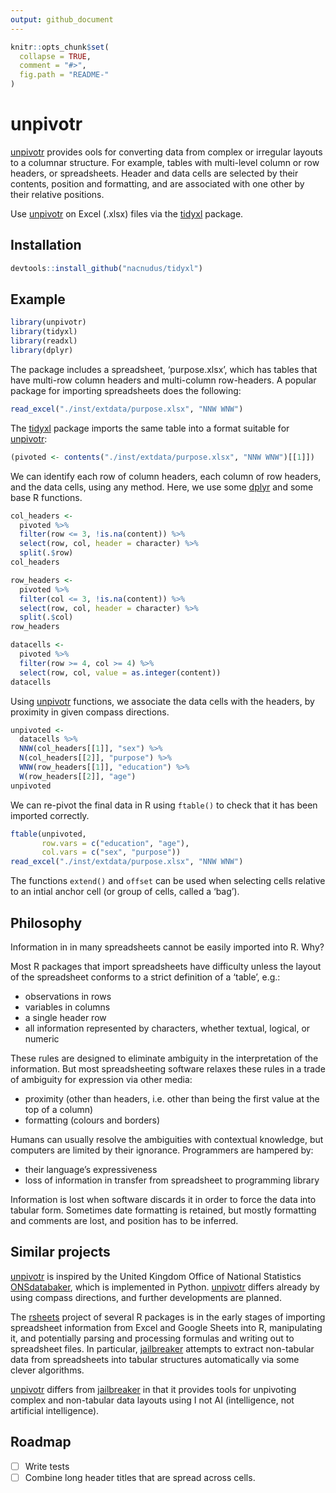 ```yaml
---
output: github_document
---
```


<!-- README.md is generated from README.Rmd. Please edit that file -->

```r
knitr::opts_chunk$set(
  collapse = TRUE,
  comment = "#>",
  fig.path = "README-"
)
```

# unpivotr

[unpivotr](https://github.com/nacnudus/unpivotr) provides ools for converting
data from complex or irregular layouts to a columnar structure.  For example,
tables with multi-level column or row headers, or spreadsheets.  Header and data
cells are selected by their contents, position and formatting, and are
associated with one other by their relative positions.

Use [unpivotr](https://github.com/nacnudus/unpivotr) on Excel (.xlsx) files via
the [tidyxl](https://github.com/nacnudus/tidyxl) package.

## Installation

```r
devtools::install_github("nacnudus/tidyxl")
```

## Example

```r
library(unpivotr)
library(tidyxl)
library(readxl)
library(dplyr)
```

The package includes a spreadsheet, 'purpose.xlsx', which has tables that have
multi-row column headers and multi-column row-headers.  A popular package for
importing spreadsheets does the following:

```r
read_excel("./inst/extdata/purpose.xlsx", "NNW WNW")
```

The [tidyxl](https://github.com/nacnudus/tidyxl) package imports the same table
into a format suitable for [unpivotr](https://github.com/nacnudus/unpivotr):

```r
(pivoted <- contents("./inst/extdata/purpose.xlsx", "NNW WNW")[[1]])
```

We can identify each row of column headers, each column of row headers, and the
data cells, using any method.  Here, we use some
[dplyr](https://github.com/hadley/dplyr) and some base R functions.

```r
col_headers <- 
  pivoted %>%
  filter(row <= 3, !is.na(content)) %>%
  select(row, col, header = character) %>%
  split(.$row)
col_headers 

row_headers <- 
  pivoted %>%
  filter(col <= 3, !is.na(content)) %>%
  select(row, col, header = character) %>%
  split(.$col)
row_headers

datacells <- 
  pivoted %>%
  filter(row >= 4, col >= 4) %>%
  select(row, col, value = as.integer(content))
datacells
```

Using [unpivotr](https://github.com/nacnudus/unpivotr) functions, we associate
the data cells with the headers, by proximity in given compass directions.

```r
unpivoted <- 
  datacells %>%
  NNW(col_headers[[1]], "sex") %>%
  N(col_headers[[2]], "purpose") %>%
  WNW(row_headers[[1]], "education") %>% 
  W(row_headers[[2]], "age")
unpivoted
```

We can re-pivot the final data in R using `ftable()` to check that it has been
imported correctly.

```r
ftable(unpivoted, 
       row.vars = c("education", "age"),
       col.vars = c("sex", "purpose"))
read_excel("./inst/extdata/purpose.xlsx", "NNW WNW")
```

The functions `extend()` and `offset` can be used when selecting cells relative
to an intial anchor cell (or group of cells, called a 'bag').

## Philosophy

Information in in many spreadsheets cannot be easily imported into R.  Why?

Most R packages that import spreadsheets have difficulty unless the layout of
the spreadsheet conforms to a strict definition of a 'table', e.g.:

* observations in rows
* variables in columns
* a single header row
* all information represented by characters, whether textual, logical, or
  numeric

These rules are designed to eliminate ambiguity in the interpretation of the
information.  But most spreadsheeting software relaxes these rules in a trade of
ambiguity for expression via other media:

* proximity (other than headers, i.e. other than being the first value at the
  top of a column)
* formatting (colours and borders)

Humans can usually resolve the ambiguities with contextual knowledge, but
computers are limited by their ignorance.  Programmers are hampered by:

* their language's expressiveness
* loss of information in transfer from spreadsheet to programming library

Information is lost when software discards it in order to force the data into
tabular form.  Sometimes date formatting is retained, but mostly formatting 
and comments are lost, and position has to be inferred.

## Similar projects

[unpivotr](https://github.com/nacnudus/unpivotr) is inspired by the United
Kingdom Office of National Statistics
[ONSdatabaker](https://github.com/ONS-OpenData/ONSdatabaker), which is
implemented in Python.  [unpivotr](https://github.com/nacnudus/unpivotr) differs
already by using compass directions, and further developments are planned.

The [rsheets](https://github.com/rsheets) project of several R packages is in
the early stages of importing spreadsheet information from Excel and Google
Sheets into R, manipulating it, and potentially parsing and processing formulas
and writing out to spreadsheet files.  In particular,
[jailbreaker](https://github.com/rsheets/jailbreakr) attempts to extract
non-tabular data from spreadsheets into tabular structures automatically via
some clever algorithms.

[unpivotr](https://github.com/nacnudus/unpivotr) differs from
[jailbreaker](https://github.com/rsheets/jailbreakr) in that it provides tools
for unpivoting complex and non-tabular data layouts using I not AI
(intelligence, not artificial intelligence).

## Roadmap

- [ ] Write tests
- [ ] Combine long header titles that are spread across cells.
